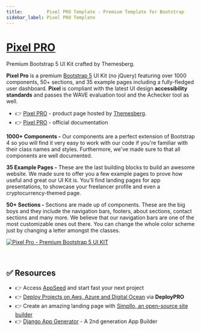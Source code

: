 ```yaml
---
title:         Pixel PRO Template - Premium Template for Bootstrap 
sidebar_label: Pixel PRO Template
---
```


# [Pixel PRO](https://themesberg.com/product/ui-kit/pixel-pro-premium-bootstrap-5-ui-kit)

<SubHeading>Premium Bootstrap 5 UI Kit crafted by Themesberg.</SubHeading>

**Pixel Pro** is a premium [Bootstrap 5](https://www.admin-dashboards.com/bootstrap-5-templates/) UI Kit (no jQuery) featuring over 1000 components, 50+ sections, and 35 example pages including a fully-fledged user dashboard. 
**Pixel** is compliant with the latest UI design **accessibility standards** and passes the WAVE evaluation tool and the Achecker tool as well.

- 👉 [Pixel PRO](https://themesberg.com/product/ui-kit/pixel-pro-premium-bootstrap-5-ui-kit) - product page hosted by [Themesberg](../partners/themesberg.mdx).
- 👉 [Pixel PRO](https://themesberg.com/docs/pixel-bootstrap/getting-started/quick-start/) - official documentation

**1000+ Components -** Our components are a perfect extension of Bootstrap 4 so you will find it very easy to work with our code if you're familiar with their class names and styles. Furthermore, we've made sure to that all components are well documented.

**35 Example Pages -** These are the last building blocks to build an awesome website. We made sure to offer you a few example pages to prove how useful and great our UI Kit is. You'll find landing pages for app presentations, to showcase your freelancer profile and even a cryptocurrency-themed page.

**50+ Sections -** Sections are made up of components. These are the big boys and they include the navigation bars, footers, about sections, contact sections and many more. We believe that our navigation bars are one of the most customizable ones out there. You can change the whole color scheme just by changing a letter amongst the classes.

[![Pixel Pro - Premium Bootstrap 5 UI KIT](https://user-images.githubusercontent.com/51070104/224492937-a77bbbe3-0f84-40df-9ffe-9eb3843acd16.png)](https://themesberg.com/product/ui-kit/pixel-pro-premium-bootstrap-5-ui-kit)

<br />

## ✅ Resources 

- 👉 Access [AppSeed](https://appseed.us/) and start fast your next project
- 👉 [Deploy Projects on Aws, Azure and Digital Ocean](https://www.docs.deploypro.dev/) via **DeployPRO**
- 👉 Create an amazing landing page with [Simpllo, an open-source site builder](https://www.simpllo.com/)
- 👉 [Django App Generator](https://app-generator.dev/django/) - A 2nd generation App Builder
